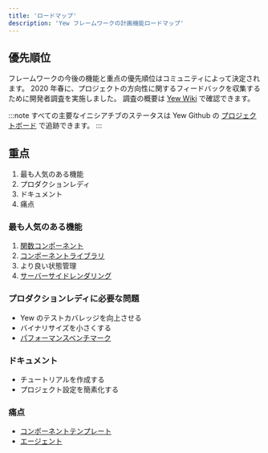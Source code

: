 ```yaml
---
title: 'ロードマップ'
description: 'Yew フレームワークの計画機能ロードマップ'
---
```


## 優先順位

フレームワークの今後の機能と重点の優先順位はコミュニティによって決定されます。
2020 年春に、プロジェクトの方向性に関するフィードバックを収集するために開発者調査を実施しました。
調査の概要は [Yew Wiki](https://github.com/yewstack/yew/wiki/Dev-Survey-%5BSpring-2020%5D) で確認できます。

:::note
すべての主要なイニシアチブのステータスは Yew Github の [プロジェクトボード](https://github.com/yewstack/yew/projects) で追跡できます。
:::

## 重点

1. 最も人気のある機能
2. プロダクションレディ
3. ドキュメント
4. 痛点

### 最も人気のある機能

1. [関数コンポーネント](https://github.com/yewstack/yew/projects/3)
2. [コンポーネントライブラリ](https://github.com/yewstack/yew/projects/4)
3. より良い状態管理
4. [サーバーサイドレンダリング](https://github.com/yewstack/yew/projects/5)

### プロダクションレディに必要な問題

- Yew のテストカバレッジを向上させる
- バイナリサイズを小さくする
- [パフォーマンスベンチマーク](https://github.com/yewstack/yew/issues/5)

### ドキュメント

- チュートリアルを作成する
- プロジェクト設定を簡素化する

### 痛点

- [コンポーネントテンプレート](https://github.com/yewstack/yew/issues/830)
- [エージェント](https://github.com/yewstack/yew/projects/6)